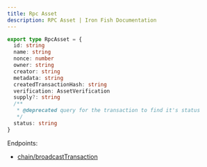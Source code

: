 ```yaml
---
title: Rpc Asset
description: RPC Asset | Iron Fish Documentation
---
```

```typescript
export type RpcAsset = {
  id: string
  name: string
  nonce: number
  owner: string
  creator: string
  metadata: string
  createdTransactionHash: string
  verification: AssetVerification
  supply?: string
  /**
   * @deprecated query for the transaction to find it's status
   */
  status: string
}
```

Endpoints: 
- [chain/broadcastTransaction](/developers/documentation/rpc/chain/broadcast_transaction)